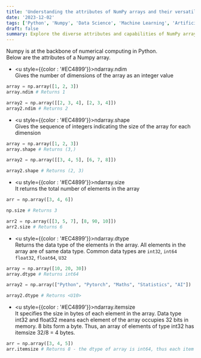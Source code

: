 ```yaml
---
title: 'Understanding the attributes of NumPy arrays and their versatility.'
date: '2023-12-02'
tags: ['Python', 'Numpy', 'Data Science', 'Machine Learning', 'Artificial Intelligence']
draft: false
summary: Explore the diverse attributes and capabilities of NumPy arrays in our comprehensive blog. From shape and size to data type handling, delve into the fundamental characteristics that make NumPy arrays a powerhouse for scientific computing and data manipulation.
---
```

Numpy is at the backbone of numerical computing in Python.  
Below are the attributes of a Numpy array.
- <u style={{color : '#EC4899'}}>ndarray.ndim</u>  
Gives the number of dimensions of the array as an integer value
```python
array = np.array([1, 2, 3])
array.ndim # Returns 1

array2 = np.array([[2, 3, 4], [2, 3, 4]])
array2.ndim # Returns 2
```

- <u style={{color : '#EC4899'}}>ndarray.shape</u>  
Gives the sequence of integers indicating the size of the array for each dimension
```python
array = np.array([1, 2, 3])
array.shape # Returns (3,)

array2 = np.array([[3, 4, 5], [6, 7, 8]])

array2.shape # Returns (2, 3)

```
- <u style={{color : '#EC4899'}}>ndarray.size</u>  
It returns the total number of elements in the array

```python
arr = np.array([3, 4, 6])

np.size # Returns 3

arr2 = np.array([[3, 5, 7], [8, 90, 10]])
arr2.size # Returns 6
```

- <u style={{color : '#EC4899'}}>ndarray.dtype</u>  
Returns the data type of the elements in the array. All elements in the array are of same data type. Common data types are `int32`, `int64` `float32`, `float64`, `U32`

```python
array = np.array([10, 20, 30])
array.dtype # Returns int64

array2 = np.array(["Python", "Pytorch", "Maths", "Statistics", "AI"])

array2.dtype # Returns <U10>
```
- <u style={{color : '#EC4899'}}>ndarray.itemsize</u>  
It specifies the size in bytes of each element in the array. Data type int32 and float32 means each element of the array occupies 32 bits in memory. 8 bits form a byte. Thus, an array of elements of type int32 has itemsize 32/8 = 4 bytes.

```python
arr = np.array([3, 4, 5])
arr.itemsize # Returns 8 - the dtype of array is int64, thus each item has 64 / 8 = 8 bytes 
```

